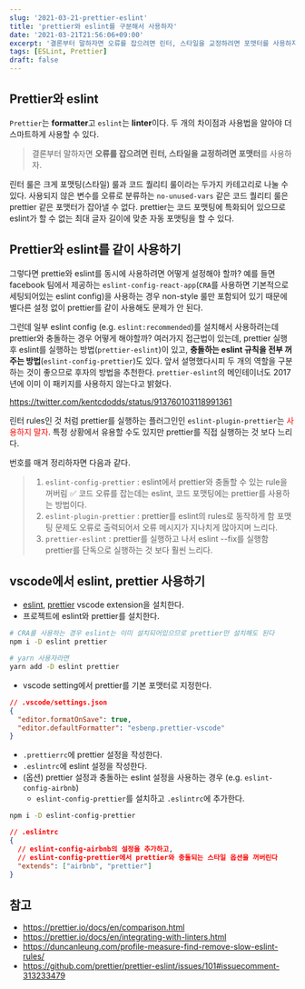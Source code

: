 ```yaml
---
slug: '2021-03-21-prettier-eslint'
title: 'prettier와 eslint를 구분해서 사용하자'
date: '2021-03-21T21:56:06+09:00'
excerpt: '결론부터 말하자면 오류를 잡으려면 린터, 스타일을 교정하려면 포맷터를 사용하자.'
tags: [ESLint, Prettier]
draft: false
---
```


## Prettier와 eslint

`Prettier`는 **formatter**고 `eslint`는 **linter**이다. 두 개의 차이점과 사용법을 알아야 더 스마트하게 사용할 수 있다.

> 결론부터 말하자면 **오류를 잡으려면 린터, 스타일을 교정하려면 포맷터**를 사용하자.

린터 룰은 크게 포맷팅(스타일) 룰과 코드 퀄리티 룰이라는 두가지 카테고리로 나눌 수 있다. 사용되지 않은 변수를 오류로 분류하는 `no-unused-vars` 같은 코드 퀄리티 룰은 prettier 같은 포맷터가 잡아낼 수 없다. prettier는 코드 포맷팅에 특화되어 있으므로 eslint가 할 수 없는 최대 글자 길이에 맞춘 자동 포맷팅을 할 수 있다.

## Prettier와 eslint를 같이 사용하기

그렇다면 prettie와 eslint를 동시에 사용하려면 어떻게 설정해야 할까?
예를 들면 facebook 팀에서 제공하는 `eslint-config-react-app`(`CRA`를 사용하면 기본적으로 세팅되어있는 eslint config)을 사용하는 경우 non-style 룰만 포함되어 있기 때문에 별다른 설정 없이 prettier를 같이 사용해도 문제가 안 된다.

그런데 일부 eslint config (e.g. `eslint:recommended`)를 설치해서 사용하려는데 prettier와 충돌하는 경우 어떻게 해야할까? 여러가지 접근법이 있는데, prettier 실행 후 eslint를 실행하는 방법(`prettier-eslint`)이 있고, **충돌하는 eslint 규칙을 전부 꺼주는 방법**(`eslint-config-prettier`)도 있다. 앞서 설명했다시피 두 개의 역할을 구분하는 것이 좋으므로 후자의 방법을 추천한다. `prettier-eslint`의 메인테이너도 2017년에 이미 이 패키지를 사용하지 않는다고 밝혔다.

https://twitter.com/kentcdodds/status/913760103118991361

린터 rules인 것 처럼 prettier를 실행하는 플러그인인 `eslint-plugin-prettier`는 <span style="color: red">사용하지 말자</span>. 특정 상황에서 유용할 수도 있지만 prettier를 직접 실행하는 것 보다 느리다.

번호를 매겨 정리하자면 다음과 같다.

> 1. `eslint-config-prettier` : eslint에서 prettier와 충돌할 수 있는 rule을 꺼버림 ✅
>    코드 오류를 잡는데는 eslint, 코드 포맷팅에는 prettier를 사용하는 방법이다.
> 2. `eslint-plugin-prettier` : prettier를 eslint의 rules로 동작하게 함
>    포맷팅 문제도 오류로 출력되어서 오류 메시지가 지나치게 많아지며 느리다.
> 3. `prettier-eslint` : prettier를 실행하고 나서 eslint --fix를 실행함
>    prettier를 단독으로 실행하는 것 보다 훨씬 느리다.

## vscode에서 eslint, prettier 사용하기

- [eslint](https://marketplace.visualstudio.com/items?itemName=dbaeumer.vscode-eslint), [prettier](https://marketplace.visualstudio.com/items?itemName=esbenp.prettier-vscode) vscode extension을 설치한다.
- 프로젝트에 eslint와 prettier를 설치한다.

```sh
# CRA를 사용하는 경우 eslint는 이미 설치되어있으므로 prettier만 설치해도 된다
npm i -D eslint prettier

# yarn 사용자라면
yarn add -D eslint prettier
```

- vscode setting에서 prettier를 기본 포맷터로 지정한다.

```json
// .vscode/settings.json
{
  "editor.formatOnSave": true,
  "editor.defaultFormatter": "esbenp.prettier-vscode"
}
```

- `.prettierrc`에 prettier 설정을 작성한다.
- `.eslintrc`에 eslint 설정을 작성한다.
- (옵션) prettier 설정과 충돌하는 eslint 설정을 사용하는 경우 (e.g. `eslint-config-airbnb`)
  - `eslint-config-prettier`를 설치하고 `.eslintrc`에 추가한다.

```sh
npm i -D eslint-config-prettier
```

```json
// .eslintrc
{
  // eslint-config-airbnb의 설정을 추가하고,
  // eslint-config-prettier에서 prettier와 충돌되는 스타일 옵션을 꺼버린다
  "extends": ["airbnb", "prettier"]
}
```

## 참고

- https://prettier.io/docs/en/comparison.html
- https://prettier.io/docs/en/integrating-with-linters.html
- https://duncanleung.com/profile-measure-find-remove-slow-eslint-rules/
- https://github.com/prettier/prettier-eslint/issues/101#issuecomment-313233479
